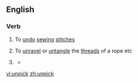 ==English==

===Verb===
{{en-verb}}

# {{sewing}} To [[undo]] [[sewing]] [[stitch]]es
# To [[unravel]] or [[untangle]] the [[thread]]s of a rope etc
# {{figurative}} {{rfdef}}
#* {{quote-news
|year=2011
|date=January 25
|author=Paul Fletcher
|title=Arsenal   3 - 0   Ipswich (agg 3 - 1)
|work=BBC
|url=http://news.bbc.co.uk/sport2/hi/football/league_cup/9371217.stm
|page=
|passage=The home team eventually started to '''unpick''' the Town defence and Fabregas forced a saved from visiting goalkeeper Marton Fulop after collecting a pass from Bendtner, who played on the right side of the front line.}}

[[vi:unpick]]
[[zh:unpick]]